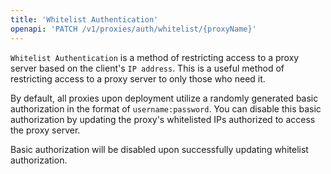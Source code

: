 ```yaml
---
title: 'Whitelist Authentication'
openapi: 'PATCH /v1/proxies/auth/whitelist/{proxyName}'
---
```


`Whitelist Authentication` is a method of restricting access to a proxy server based on the client's `IP address`. This is a useful method of restricting access to a proxy server to only those who need it.

By default, all proxies upon deployment utilize a randomly generated basic authorization in the format of `username:password`. You can disable this basic authorization by updating the proxy's whitelisted IPs authorized to access the proxy server.

<Info>Basic authorization will be disabled upon successfully updating whitelist authorization.</Info>